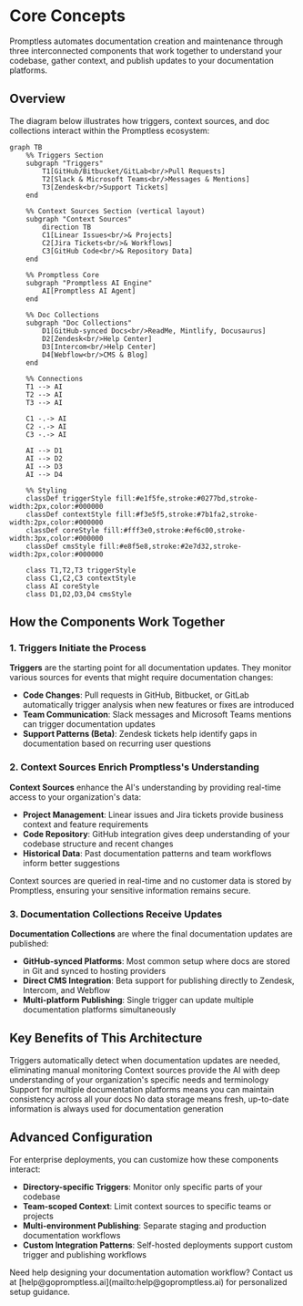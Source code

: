 # Core Concepts

Promptless automates documentation creation and maintenance through three interconnected components that work together to understand your codebase, gather context, and publish updates to your documentation platforms.

## Overview

The diagram below illustrates how triggers, context sources, and doc collections interact within the Promptless ecosystem:

```mermaid
graph TB
    %% Triggers Section
    subgraph "Triggers"
        T1[GitHub/Bitbucket/GitLab<br/>Pull Requests]
        T2[Slack & Microsoft Teams<br/>Messages & Mentions]
        T3[Zendesk<br/>Support Tickets]
    end

    %% Context Sources Section (vertical layout)
    subgraph "Context Sources"
        direction TB
        C1[Linear Issues<br/>& Projects]
        C2[Jira Tickets<br/>& Workflows]
        C3[GitHub Code<br/>& Repository Data]
    end

    %% Promptless Core
    subgraph "Promptless AI Engine"
        AI[Promptless AI Agent]
    end

    %% Doc Collections
    subgraph "Doc Collections"
        D1[GitHub-synced Docs<br/>ReadMe, Mintlify, Docusaurus]
        D2[Zendesk<br/>Help Center]
        D3[Intercom<br/>Help Center]
        D4[Webflow<br/>CMS & Blog]
    end

    %% Connections
    T1 --> AI
    T2 --> AI
    T3 --> AI
    
    C1 -.-> AI
    C2 -.-> AI
    C3 -.-> AI

    AI --> D1
    AI --> D2
    AI --> D3
    AI --> D4

    %% Styling
    classDef triggerStyle fill:#e1f5fe,stroke:#0277bd,stroke-width:2px,color:#000000
    classDef contextStyle fill:#f3e5f5,stroke:#7b1fa2,stroke-width:2px,color:#000000
    classDef coreStyle fill:#fff3e0,stroke:#ef6c00,stroke-width:3px,color:#000000
    classDef cmsStyle fill:#e8f5e8,stroke:#2e7d32,stroke-width:2px,color:#000000

    class T1,T2,T3 triggerStyle
    class C1,C2,C3 contextStyle
    class AI coreStyle
    class D1,D2,D3,D4 cmsStyle
```

## How the Components Work Together

### 1. Triggers Initiate the Process

**Triggers** are the starting point for all documentation updates. They monitor various sources for events that might require documentation changes:

- **Code Changes**: Pull requests in GitHub, Bitbucket, or GitLab automatically trigger analysis when new features or fixes are introduced
- **Team Communication**: Slack messages and Microsoft Teams mentions can trigger documentation updates
- **Support Patterns (Beta)**: Zendesk tickets help identify gaps in documentation based on recurring user questions

### 2. Context Sources Enrich Promptless's Understanding

**Context Sources** enhance the AI's understanding by providing real-time access to your organization's data:

- **Project Management**: Linear issues and Jira tickets provide business context and feature requirements
- **Code Repository**: GitHub integration gives deep understanding of your codebase structure and recent changes
- **Historical Data**: Past documentation patterns and team workflows inform better suggestions

<Note>
Context sources are queried in real-time and no customer data is stored by Promptless, ensuring your sensitive information remains secure.
</Note>

### 3. Documentation Collections Receive Updates

**Documentation Collections** are where the final documentation updates are published:

- **GitHub-synced Platforms**: Most common setup where docs are stored in Git and synced to hosting providers
- **Direct CMS Integration**: Beta support for publishing directly to Zendesk, Intercom, and Webflow
- **Multi-platform Publishing**: Single trigger can update multiple documentation platforms simultaneously

## Key Benefits of This Architecture

<CardGroup cols={2}>
  <Card title="Automated Workflow" icon="fa-regular fa-arrows-rotate">
    Triggers automatically detect when documentation updates are needed, eliminating manual monitoring
  </Card>
  
  <Card title="Contextual Intelligence" icon="fa-regular fa-brain">
    Context sources provide the AI with deep understanding of your organization's specific needs and terminology
  </Card>
  
  <Card title="Flexible Publishing" icon="fa-regular fa-share-nodes">
    Support for multiple documentation platforms means you can maintain consistency across all your docs
  </Card>
  
  <Card title="Real-time Processing" icon="fa-regular fa-bolt">
    No data storage means fresh, up-to-date information is always used for documentation generation
  </Card>
</CardGroup>

## Advanced Configuration

For enterprise deployments, you can customize how these components interact:

- **Directory-specific Triggers**: Monitor only specific parts of your codebase
- **Team-scoped Context**: Limit context sources to specific teams or projects  
- **Multi-environment Publishing**: Separate staging and production documentation workflows
- **Custom Integration Patterns**: Self-hosted deployments support custom trigger and publishing workflows

<Tip>
Need help designing your documentation automation workflow? Contact us at [help@gopromptless.ai](mailto:help@gopromptless.ai) for personalized setup guidance.
</Tip>